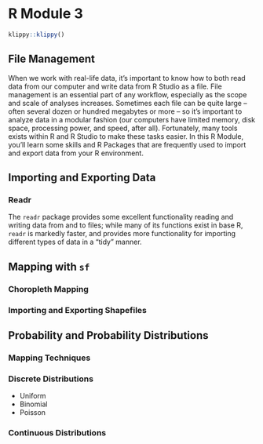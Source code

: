 # R Module 3


```r
klippy::klippy()
```


## File Management

When we work with real-life data, it's important to know how to both read data from our computer and write data from R Studio as a file. File management is an essential part of any workflow, especially as the scope and scale of analyses increases. Sometimes each file can be quite large – often several dozen or hundred megabytes or more – so it's important to analyze data in a modular fashion (our computers have limited memory, disk space, processing power, and speed, after all). Fortunately, many tools exists within R and R Studio to make these tasks easier. In this R Module, you'll learn some skills and R Packages that are frequently used to import and export data from your R environment.

## Importing and Exporting Data



### Readr

The `readr` package provides some excellent functionality reading and writing data from and to files; while many of its functions exist in base R, `readr` is markedly faster, and provides more functionality for importing different types of data in a "tidy" manner.


## Mapping with `sf`

### Choropleth Mapping

### Importing and Exporting Shapefiles


## Probability and Probability Distributions

### Mapping Techniques

### Discrete Distributions

- Uniform
- Binomial
- Poisson

### Continuous Distributions